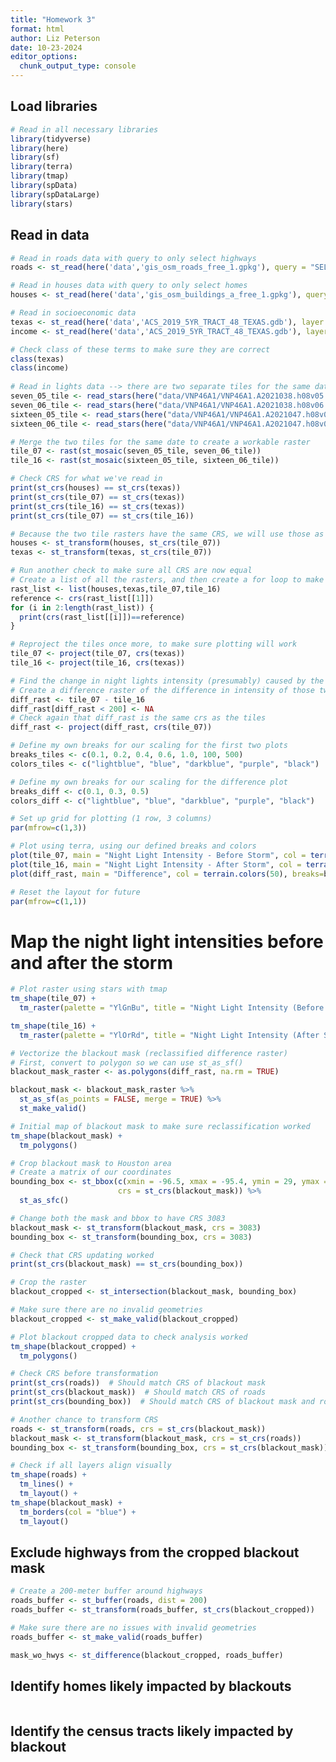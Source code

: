 ```yaml
---
title: "Homework 3"
format: html
author: Liz Peterson
date: 10-23-2024
editor_options: 
  chunk_output_type: console
---
```


## Load libraries
```r
# Read in all necessary libraries
library(tidyverse)
library(here)
library(sf)
library(terra)
library(tmap)
library(spData)
library(spDataLarge)
library(stars)
```

## Read in data
```r
# Read in roads data with query to only select highways 
roads <- st_read(here('data','gis_osm_roads_free_1.gpkg'), query = "SELECT * FROM gis_osm_roads_free_1 WHERE fclass='motorway'")

# Read in houses data with query to only select homes 
houses <- st_read(here('data','gis_osm_buildings_a_free_1.gpkg'), query = "SELECT * FROM gis_osm_buildings_a_free_1 WHERE (type IS NULL AND name IS NULL) OR type in ('residential', 'apartments', 'house', 'static_caravan', 'detached')")

# Read in socioeconomic data
texas <- st_read(here('data','ACS_2019_5YR_TRACT_48_TEXAS.gdb'), layer = 'ACS_2019_5YR_TRACT_48_TEXAS')
income <- st_read(here('data','ACS_2019_5YR_TRACT_48_TEXAS.gdb'), layer = "X19_INCOME")

# Check class of these terms to make sure they are correct
class(texas)
class(income)
                 
# Read in lights data --> there are two separate tiles for the same date
seven_05_tile <- read_stars(here("data/VNP46A1/VNP46A1.A2021038.h08v05.001.2021039064328.tif")) 
seven_06_tile <- read_stars(here("data/VNP46A1/VNP46A1.A2021038.h08v06.001.2021039064329.tif"))
sixteen_05_tile <- read_stars(here("data/VNP46A1/VNP46A1.A2021047.h08v05.001.2021048091106.tif"))
sixteen_06_tile <- read_stars(here("data/VNP46A1/VNP46A1.A2021047.h08v06.001.2021048091105.tif"))
```

```r
# Merge the two tiles for the same date to create a workable raster
tile_07 <- rast(st_mosaic(seven_05_tile, seven_06_tile))
tile_16 <- rast(st_mosaic(sixteen_05_tile, sixteen_06_tile))
```

```r
# Check CRS for what we've read in
print(st_crs(houses) == st_crs(texas))
print(st_crs(tile_07) == st_crs(texas))
print(st_crs(tile_16) == st_crs(texas))
print(st_crs(tile_07) == st_crs(tile_16))
```

```r
# Because the two tile rasters have the same CRS, we will use those as the refernce, and update houses and texas to have that same CRS
houses <- st_transform(houses, st_crs(tile_07))
texas <- st_transform(texas, st_crs(tile_07))
```

```r
# Run another check to make sure all CRS are now equal
# Create a list of all the rasters, and then create a for loop to make sure they all have the same crs, using the CRS of houses as a reference
rast_list <- list(houses,texas,tile_07,tile_16)
reference <- crs(rast_list[[1]])
for (i in 2:length(rast_list)) {
  print(crs(rast_list[[i]])==reference)
}
```

```r
# Reproject the tiles once more, to make sure plotting will work
tile_07 <- project(tile_07, crs(texas))
tile_16 <- project(tile_16, crs(texas))
```

```r
# Find the change in night lights intensity (presumably) caused by the storm
# Create a difference raster of the difference in intensity of those two nights
diff_rast <- tile_07 - tile_16
diff_rast[diff_rast < 200] <- NA
# Check again that diff_rast is the same crs as the tiles
diff_rast <- project(diff_rast, crs(tile_07))
```

```r
# Define my own breaks for our scaling for the first two plots
breaks_tiles <- c(0.1, 0.2, 0.4, 0.6, 1.0, 100, 500)
colors_tiles <- c("lightblue", "blue", "darkblue", "purple", "black")

# Define my own breaks for our scaling for the difference plot
breaks_diff <- c(0.1, 0.3, 0.5)
colors_diff <- c("lightblue", "blue", "darkblue", "purple", "black")

# Set up grid for plotting (1 row, 3 columns)
par(mfrow=c(1,3))

# Plot using terra, using our defined breaks and colors
plot(tile_07, main = "Night Light Intensity - Before Storm", col = terrain.colors(50), breaks=breaks_tiles, legend = FALSE)
plot(tile_16, main = "Night Light Intensity - After Storm", col = terrain.colors(50), breaks=breaks_tiles, legend = FALSE)
plot(diff_rast, main = "Difference", col = terrain.colors(50), breaks=breaks_diff)

# Reset the layout for future
par(mfrow=c(1,1))
```

# Map the night light intensities before and after the storm
```r
# Plot raster using stars with tmap
tm_shape(tile_07) + 
  tm_raster(palette = "YlGnBu", title = "Night Light Intensity (Before Storm)")

tm_shape(tile_16) + 
  tm_raster(palette = "YlOrRd", title = "Night Light Intensity (After Storm)")

```

```r
# Vectorize the blackout mask (reclassified difference raster)
# First, convert to polygon so we can use st_as_sf()
blackout_mask_raster <- as.polygons(diff_rast, na.rm = TRUE)

blackout_mask <- blackout_mask_raster %>%
  st_as_sf(as_points = FALSE, merge = TRUE) %>%
  st_make_valid()
```

```r
# Initial map of blackout mask to make sure reclassification worked
tm_shape(blackout_mask) +
  tm_polygons()
```

```r
# Crop blackout mask to Houston area
# Create a matrix of our coordinates
bounding_box <- st_bbox(c(xmin = -96.5, xmax = -95.4, ymin = 29, ymax = 30.5),
                        crs = st_crs(blackout_mask)) %>%
  st_as_sfc()

# Change both the mask and bbox to have CRS 3083
blackout_mask <- st_transform(blackout_mask, crs = 3083)
bounding_box <- st_transform(bounding_box, crs = 3083)

# Check that CRS updating worked
print(st_crs(blackout_mask) == st_crs(bounding_box))

# Crop the raster
blackout_cropped <- st_intersection(blackout_mask, bounding_box)

# Make sure there are no invalid geometries
blackout_cropped <- st_make_valid(blackout_cropped)
```

```r
# Plot blackout cropped data to check analysis worked
tm_shape(blackout_cropped) +
  tm_polygons()
```

```r
# Check CRS before transformation
print(st_crs(roads))  # Should match CRS of blackout mask
print(st_crs(blackout_mask))  # Should match CRS of roads
print(st_crs(bounding_box))  # Should match CRS of blackout mask and roads

# Another chance to transform CRS
roads <- st_transform(roads, crs = st_crs(blackout_mask))
blackout_mask <- st_transform(blackout_mask, crs = st_crs(roads))
bounding_box <- st_transform(bounding_box, crs = st_crs(blackout_mask))
```

```r
# Check if all layers align visually
tm_shape(roads) +
  tm_lines() +
  tm_layout() +
tm_shape(blackout_mask) +
  tm_borders(col = "blue") +
  tm_layout()

```


## Exclude highways from the cropped blackout mask
```r
# Create a 200-meter buffer around highways
roads_buffer <- st_buffer(roads, dist = 200)
roads_buffer <- st_transform(roads_buffer, st_crs(blackout_cropped))

# Make sure there are no issues with invalid geometries
roads_buffer <- st_make_valid(roads_buffer)

mask_wo_hwys <- st_difference(blackout_cropped, roads_buffer)
```

## Identify homes likely impacted by blackouts
```r

```

## Identify the census tracts likely impacted by blackout
```r

```


